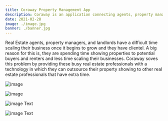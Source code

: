 ```yaml
---
title: Coraway Property Management App
description: Coraway is an application connecting agents, property managers, and landlords to request and book property showings on-demand.
date: 2021-02-28
image: ./image.jpg
banner: ./banner.jpg
---
```


Real Estate agents, property managers, and landlords have a difficult time scaling their business once it begins to grow and they have clientel. A big reason for this is, they are spending time showing properties to potential buyers and renters and less time scaling their businesses. 
Coraway soves this problem by providing these busy real estate professionals with a technology in which they can outsource their property showing to other real estate professionals that have extra time. 

<Row>
<Col>

![image](./b1.jpg)

</Col>
<Col>

![image](./b2.jpg)

</Col>
</Row>


<Row>
<Col>

![image](./l2.jpg)
Text

</Col>
<Col>

![image](./l1.jpg)
Text

</Col>
</Row>

